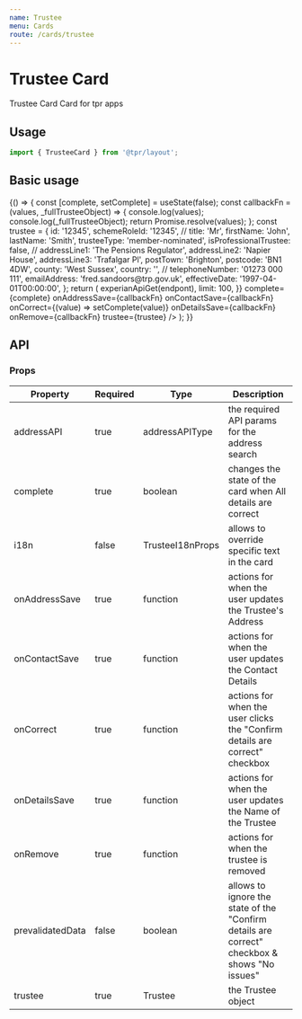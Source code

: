 ```yaml
---
name: Trustee
menu: Cards
route: /cards/trustee
---
```



# Trustee Card

Trustee Card Card for tpr apps

## Usage

```js
import { TrusteeCard } from '@tpr/layout';
```

## Basic usage

<Playground>
	{() => {
		const [complete, setComplete] = useState(false);
		const callbackFn = (values, _fullTrusteeObject) => {
			console.log(values);
			console.log(_fullTrusteeObject);
			return Promise.resolve(values);
		};
		const trustee = {
			id: '12345',
			schemeRoleId: '12345',
			//
			title: 'Mr',
			firstName: 'John',
			lastName: 'Smith',
			trusteeType: 'member-nominated',
			isProfessionalTrustee: false,
			//
			addressLine1: 'The Pensions Regulator',
			addressLine2: 'Napier House',
			addressLine3: 'Trafalgar Pl',
			postTown: 'Brighton',
			postcode: 'BN1 4DW',
			county: 'West Sussex',
			country: '',
			//
			telephoneNumber: '01273 000 111',
			emailAddress: 'fred.sandoors@trp.gov.uk',
			effectiveDate: '1997-04-01T00:00:00',
		};
		return (
			<TrusteeCard
				addressAPI={{
					get: (endpont) => experianApiGet(endpont),
					limit: 100,
				}}
				complete={complete}
				onAddressSave={callbackFn}
				onContactSave={callbackFn}
				onCorrect={(value) => setComplete(value)}
				onDetailsSave={callbackFn}
				onRemove={callbackFn}
				trustee={trustee}
			/>
		);
	}}
</Playground>

## API

### Props

| Property         | Required | Type             | Description                                                                              |
| ---------------- | -------- | ---------------- | ---------------------------------------------------------------------------------------- |
| addressAPI       | true     | addressAPIType   | the required API params for the address search                                           |
| complete         | true     | boolean          | changes the state of the card when All details are correct                               |
| i18n             | false    | TrusteeI18nProps | allows to override specific text in the card                                             |
| onAddressSave    | true     | function         | actions for when the user updates the Trustee's Address                                  |
| onContactSave    | true     | function         | actions for when the user updates the Contact Details                                    |
| onCorrect        | true     | function         | actions for when the user clicks the "Confirm details are correct" checkbox                  |
| onDetailsSave    | true     | function         | actions for when the user updates the Name of the Trustee                                |
| onRemove         | true     | function         | actions for when the trustee is removed                                                  |
| prevalidatedData | false    | boolean          | allows to ignore the state of the "Confirm details are correct" checkbox & shows "No issues" |
| trustee          | true     | Trustee          | the Trustee object                                                                       |
